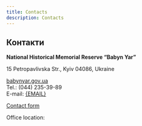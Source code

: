 ```yaml
---
title: Contacts
description: Contacts
---
```




## Контакти

**National Historical Memorial Reserve “Babyn Yar”**

15 Petropavlivska Str., Kyiv 04086, Ukraine

[babynyar.gov.ua](babynyar.gov.ua)\
Tel.: (044) 235-39-89\
E-mail: <a href={mailto}>{EMAIL}</a>

[Contact form](/connect/find-us)

Office location:

<EmbededMap />
